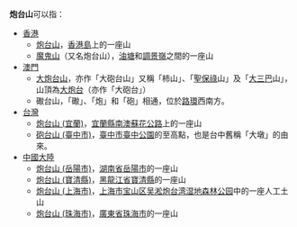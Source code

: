 '''炮台山'''可以指：
*[[香港|香港]]
**[[炮台山|炮台山]]，[[香港島|香港島]]上的一座山
**[[魔鬼山|魔鬼山]]（又名炮台山），[[油塘|油塘]]和[[調景嶺|調景嶺]]之間的一座山
*[[澳門|澳門]]
**[[大炮台山|大炮台山]]，亦作「大砲台山」又稱「柿山」、「[[聖保祿|聖保祿]]山」及「[[大三巴|大三巴]]山」，山頂為[[大炮台|大炮台]]（亦作「大砲台」）
**礮台山，「礮」、「炮」和「砲」相通，位於[[路環|路環]]西南方。
*[[台灣|台灣]]
**[[炮台山_(宜蘭)|炮台山 (宜蘭)]]，[[宜蘭縣|宜蘭縣]][[南澳鄉|南澳]][[蘇花公路|蘇花公路]]上的一座山
**[[砲台山_(臺中市)|砲台山 (臺中市)]]，[[臺中市|臺中市]][[臺中公園|臺中公園]]的至高點，也是台中舊稱「大墩」的由來。
*[[中國大陸|中國大陸]]
**[[炮台山_(岳陽市)|炮台山 (岳陽市)]]，[[湖南省|湖南省]][[岳陽市|岳陽市]]的一座山
**[[炮台山_(寶清縣)|炮台山 (寶清縣)]]，[[黑龍江省|黑龍江省]][[寶清縣|寶清縣]]的一座山
**[[炮台山_(上海市)|炮台山 (上海市)]]，[[上海市|上海市]][[宝山区_(上海市)|宝山区]][[吴淞炮台湾湿地森林公园|吴淞炮台湾湿地森林公园]]中的一座人工土山
**[[炮台山_(珠海市)|炮台山 (珠海市)]]，[[廣東省|廣東省]][[珠海市|珠海市]]的一座山

{{disambig|P|Cat=三字地名消歧义}}